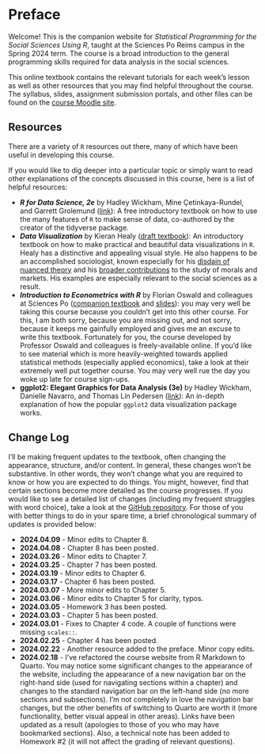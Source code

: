 # Preface {.unnumbered}

Welcome! This is the companion website for *Statistical Programming for the Social Sciences Using R*, taught at the Sciences Po Reims campus in the Spring 2024 term. The course is a broad introduction to the general programming skills required for data analysis in the social sciences.

This online textbook contains the relevant tutorials for each week's lesson as well as other resources that you may find helpful throughout the course. The syllabus, slides, assignment submission portals, and other files can be found on the [course Moodle site](https://moodle.sciences-po.fr/course/view.php?id=40782).

## Resources {.unnumbered}

There are a variety of `R` resources out there, many of which have been useful in developing this course.

If you would like to dig deeper into a particular topic or simply want to read other explanations of the concepts discussed in this course, here is a list of helpful resources:

-   ***R for Data Science, 2e*** by Hadley Wickham, Mine Çetinkaya-Rundel, and Garrett Grolemund ([link](https://r4ds.hadley.nz/)): A free introductory textbook on how to use the many features of `R` to make sense of data, co-authored by the creator of the tidyverse package.
-   ***Data Visualization*** by Kieran Healy ([draft textbook](https://socviz.co/)): An introductory textbook on how to make practical and beautiful data visualizations in `R`. Healy has a distinctive and appealing visual style. He also happens to be an accomplished sociologist, known especially for his [disdain of nuanced theory](https://kieranhealy.org/files/papers/fuck-nuance.pdf) and his [broader contributions](https://kieranhealy.org/publications/) to the study of morals and markets. His examples are especially relevant to the social sciences as a result.
-   ***Introduction to Econometrics with R*** by Florian Oswald and colleagues at Sciences Po ([companion textbook](https://scpoecon.github.io/ScPoEconometrics/index.html) and [slides](https://github.com/ScPoEcon/ScPoEconometrics-Slides)): you may very well be taking this course because you couldn't get into this other course. For this, I am both sorry, because you are missing out, and not sorry, because it keeps me gainfully employed and gives me an excuse to write this textbook. Fortunately for you, the course developed by Professor Oswald and colleagues is freely-available online. If you'd like to see material which is more heavily-weighted towards applied statistical methods (especially applied economics), take a look at their extremely well put together course. You may very well rue the day you woke up late for course sign-ups.
-   **ggplot2: Elegant Graphics for Data Analysis (3e)** by Hadley Wickham, Danielle Navarro, and Thomas Lin Pedersen ([link](https://ggplot2-book.org/)): An in-depth explanation of how the popular `ggplot2` data visualization package works.

## Change Log {.unnumbered}

I'll be making frequent updates to the textbook, often changing the appearance, structure, and/or content. In general, these changes won't be substantive. In other words, they won't change what you are required to know or how you are expected to do things. You might, however, find that certain sections become more detailed as the course progresses. If you would like to see a detailed list of changes (including my frequent struggles with word choice), take a look at the [GitHub repository](https://github.com/wstubenbord/ScPoSPSSUR). For those of you with better things to do in your spare time, a brief chronological summary of updates is provided below:

-   **2024.04.09** - Minor edits to Chapter 8.
-   **2024.04.08** - Chapter 8 has been posted.
-   **2024.03.26** - Minor edits to Chapter 7.
-   **2024.03.25** - Chapter 7 has been posted.
-   **2024.03.19** - Minor edits to Chapter 6.
-   **2024.03.17** - Chapter 6 has been posted.
-   **2024.03.07** - More minor edits to Chapter 5.
-   **2024.03.06** - Minor edits to Chapter 5 for clarity, typos.
-   **2024.03.05** - Homework 3 has been posted.
-   **2024.03.03** - Chapter 5 has been posted.
-   **2024.03.01** - Fixes to Chapter 4 code. A couple of functions were missing `scales::`.
-   **2024.02.25** - Chapter 4 has been posted.
-   **2024.02.22** - Another resource added to the preface. Minor copy edits.
-   **2024.02.18** - I've refactored the course website from R Markdown to Quarto. You may notice some significant changes to the appearance of the website, including the appearance of a new navigation bar on the right-hand side (used for navigating sections within a chapter) and changes to the standard navigation bar on the left-hand side (no more sections and subsections). I'm not completely in love the navigation bar changes, but the other benefits of switching to Quarto are worth it (more functionality, better visual appeal in other areas). Links have been updated as a result (apologies to those of you who may have bookmarked sections). Also, a technical note has been added to Homework #2 (it will not affect the grading of relevant questions).
